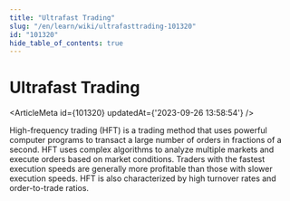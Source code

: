 ```yaml
---
title: "Ultrafast Trading"
slug: "/en/learn/wiki/ultrafasttrading-101320"
id: "101320"
hide_table_of_contents: true
---
```



# Ultrafast Trading

<ArticleMeta id={101320} updatedAt={'2023-09-26 13:58:54'} />
<div className='border-solid border-b border-t-0 my-4 border-[var(--ifm-color-gray-300)]' />

High-frequency trading (HFT) is a trading method that uses powerful computer programs to transact a large number of orders in fractions of a second. HFT uses complex algorithms to analyze multiple markets and execute orders based on market conditions. Traders with the fastest execution speeds are generally more profitable than those with slower execution speeds. HFT is also characterized by high turnover rates and order-to-trade ratios.

